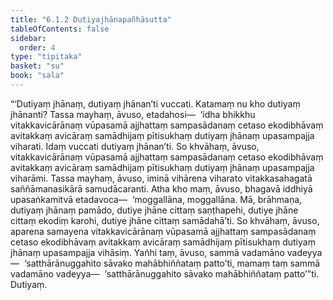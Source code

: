 ```yaml
---
title: "6.1.2 Dutiyajhānapañhāsutta"
tableOfContents: false
sidebar:
  order: 4
type: "tipitaka"
basket: "su"
book: "sala"
---
```



<DynamicBreadcrumb />

<Division number="333" book="sala">

<Paragraph number="1377" book="sala">
“‘Dutiyaṃ jhānaṃ, dutiyaṃ jhānan’ti vuccati. Katamaṃ nu kho dutiyaṃ jhānanti? Tassa mayhaṃ, āvuso, etadahosi—  ‘idha bhikkhu vitakkavicārānaṃ vūpasamā ajjhattaṃ sampasādanaṃ cetaso ekodibhāvaṃ avitakkaṃ avicāraṃ samādhijaṃ pītisukhaṃ dutiyaṃ jhānaṃ upasampajja viharati. Idaṃ vuccati dutiyaṃ jhānan’ti. So khvāhaṃ, āvuso, vitakkavicārānaṃ vūpasamā ajjhattaṃ sampasādanaṃ cetaso ekodibhāvaṃ avitakkaṃ avicāraṃ samādhijaṃ pītisukhaṃ dutiyaṃ jhānaṃ upasampajja viharāmi. Tassa mayhaṃ, āvuso, iminā vihārena viharato vitakkasahagatā saññāmanasikārā samudācaranti.
</Paragraph>

<Paragraph number="1378" book="sala">
Atha kho maṃ, āvuso, bhagavā iddhiyā upasaṅkamitvā etadavoca—  ‘moggallāna, moggallāna. Mā, brāhmaṇa, dutiyaṃ jhānaṃ pamādo, dutiye jhāne cittaṃ saṇṭhapehi, dutiye jhāne cittaṃ ekodiṃ karohi, dutiye jhāne cittaṃ samādahā’ti. So khvāhaṃ, āvuso, aparena samayena vitakkavicārānaṃ vūpasamā ajjhattaṃ sampasādanaṃ cetaso ekodibhāvaṃ avitakkaṃ avicāraṃ samādhijaṃ pītisukhaṃ dutiyaṃ jhānaṃ upasampajja vihāsiṃ. Yañhi taṃ, āvuso, sammā vadamāno vadeyya—  ‘satthārānuggahito sāvako mahābhiññataṃ patto’ti, mamaṃ taṃ sammā vadamāno vadeyya—  ‘satthārānuggahito sāvako mahābhiññataṃ patto’”ti.

</Paragraph>
</Division>

<Paragraph number="1379" type="center" book="sala">
Dutiyaṃ.
</Paragraph>